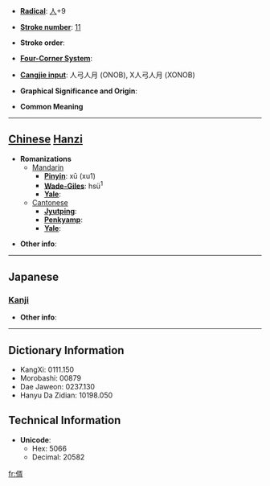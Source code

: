 * '''[[Wiktionary:Chinese radical index| Radical]]''': [[Wiktionary:Chinese radical index 人|人]]+9

* '''[[Wiktionary:Chinese total strokes index|Stroke number]]''': [[Wiktionary:Chinese total strokes index 11|11]]

* '''Stroke order''': 

* '''[[Wiktionary:Chinese four corner index|Four-Corner System]]''': 

* '''[[Wiktionary:Chinese Cangjie index|Cangjie input]]''': 人弓人月 (ONOB), X人弓人月 (XONOB)

* '''Graphical Significance and Origin''': 

* '''Common Meaning'''

----

== [[Chinese]] [[Hanzi]] ==

* '''Romanizations'''
** [[Mandarin]]
*** '''[[Pinyin]]''': xū (xu1)
*** '''[[Wade-Giles]]''': hsü<sup>1</sup>
*** '''[[Yale]]''': 
**[[Cantonese]]
***'''[[Jyutping]]''':
***'''[[Penkyamp]]''': 
***'''[[Yale]]''': 

* '''Other info''': 

----

==Japanese==
===[[Kanji]]===
{{kanji|on readings=[[しょ]] (sho)|kun readings=[[とおる]] (tooru)}}

* '''Other info''':  

----

== Dictionary Information ==

* KangXi: 0111.150
* Morobashi: 00879
* Dae Jaweon: 0237.130
* Hanyu Da Zidian: 10198.050

== Technical Information ==

* '''Unicode''':
** Hex: 5066
** Decimal: 20582

[[fr:偦]]